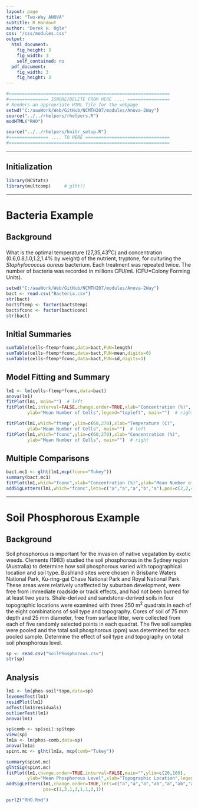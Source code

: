 ```yaml
---
layout: page
title: "Two-Way ANOVA"
subtitle: R Handout
author: "Derek H. Ogle"
css: "/css/modules.css"
output:
  html_document:
    fig_height: 3
    fig_width: 3
    self_contained: no
  pdf_document:
    fig_width: 3
    fig_height: 3
---
```


```r
#=============================================================
#=============== IGNORE/DELETE FROM HERE .... ================
# Renders an appropriate HTML file for the webpage
setwd("C:/aaaWork/Web/GitHub/NCMTH207/modules/Anova-2Way")
source("../../rhelpers/rhelpers.R")
modHTML("RHO")
```

```r
source("../../rhelpers/knitr_setup.R")
#=============== .... TO HERE ================================
#=============================================================
```
----

## Initialization

```r
library(NCStats)
library(multcomp)     # glht()
```

----

# Bacteria Example
## Background
What is the optimal temperature (27,35,43<sup>o</sup>C) and concentration (0.6,0.8,1.0,1.2,1.4% by weight) of the nutrient, tryptone, for culturing the *Staphylococcus aureus* bacterium.  Each treatment was repeated twice. The number of bacteria was recorded in millions CFU/mL (CFU=Colony Forming Units).

```r
setwd("C:/aaaWork/Web/GitHub/NCMTH207/modules/Anova-2Way")
bact <- read.csv("Bacteria.csv")
str(bact)
bact$ftemp <- factor(bact$temp)
bact$fconc <- factor(bact$conc)
str(bact)
```

## Initial Summaries
```r
sumTable(cells~ftemp*fconc,data=bact,FUN=length)
sumTable(cells~ftemp*fconc,data=bact,FUN=mean,digits=0)
sumTable(cells~ftemp*fconc,data=bact,FUN=sd,digits=1)
```

## Model Fitting and Summary
```r
lm1 <- lm(cells~ftemp*fconc,data=bact)
anova(lm1)
fitPlot(lm1, main="")  # left
fitPlot(lm1,interval=FALSE,change.order=TRUE,xlab="Concentration (%)",
        ylab="Mean Number of Cells",legend="topleft", main="")  # right
```

```r
fitPlot(lm1,which="ftemp",ylim=c(60,270),xlab="Temperature (C)",
        ylab="Mean Number of Cells", main="")  # left
fitPlot(lm1,which="fconc",ylim=c(60,270),xlab="Concentration (%)",
        ylab="Mean Number of Cells", main="")  # right
```

## Multiple Comparisons
```r
bact.mc1 <- glht(lm1,mcp(fconc="Tukey"))
summary(bact.mc1)
fitPlot(lm1,which="fconc",xlab="Concentration (%)",ylab="Mean Number of Cells",main="")
addSigLetters(lm1,which="fconc",lets=c("a","a","a","b","a"),pos=c(2,2,4,2,4))
```

----

# Soil Phosphorous Example
## Background
Soil phosphorous is important for the invasion of native vegatation by exotic weeds.  Clements (1983) studied the soil phosphorous in the Sydney region (Australia) to determine how soil phosphorous varied with topographical location and soil type.  Bushland sites were chosen in Brisbane Waters National Park, Ku-ring-gai Chase National Park and Royal National Park.  These areas were relatively unaffected by suburban development, were free from immediate roadside or track effects, and had not been burned for at least two years.  Shale-derived and sandstone-derived soils in four topographic locations were examined with three 250 m<sup>2</sup> quadrats in each of the eight combinations of soil type and topography.  Cores of soil of 75 mm depth and 25 mm diameter, free from surface litter, were collected from each of five randomly selected points in each quadrat.  The five soil samples were pooled and the total soil phosphorous (ppm) was determined for each pooled sample.  Determine the effect of soil type and topography on total soil phosphorous level.

```r
sp <- read.csv("SoilPhosphorous.csv")
str(sp)
```

## Analysis

```r
lm1 <- lm(phos~soil*topo,data=sp)
levenesTest(lm1)
residPlot(lm1)
adTest(lm1$residuals)
outlierTest(lm1)
anova(lm1)
```

```r
sp$comb <- sp$soil:sp$topo
view(sp)
lm1a <- lm(phos~comb,data=sp)
anova(lm1a)
spint.mc <- glht(lm1a, mcp(comb="Tukey"))
```

```r
summary(spint.mc)
glhtSig(spint.mc)
fitPlot(lm1,change.order=TRUE,interval=FALSE,main="",ylim=c(20,160),
        ylab="Mean Phosphorous Level",xlab="Topographic Location",legend="topleft")
addSigLetters(lm1,change.order=TRUE,lets=c("a","a","a","ab","a","ab","a","b"),
              pos=c(1,3,1,3,1,1,3,1))
```

```r
purl2("RHO.Rmd")
```
